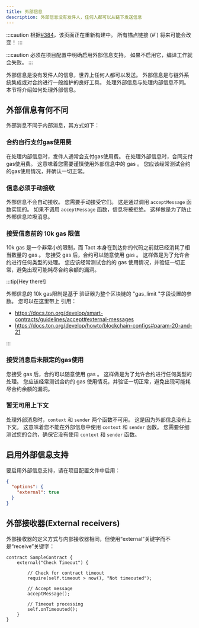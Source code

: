 ```yaml
---
title: 外部信息
description: 外部信息没有发件人，任何人都可以从链下发送信息
---
```


:::caution
  根据[#384](https://github.com/tact-lang/tact-docs/issues/384)，该页面正在重新构建中。 所有锚点链接 (#\`) 将来可能会改变！
:::

:::caution
  必须在项目配置中明确启用外部信息支持。
  如果不启用它，编译工作就会失败。
:::

外部信息是没有发件人的信息，世界上任何人都可以发送。 外部信息是与链外系统集成或对合约进行一般维护的良好工具。 处理外部信息与处理内部信息不同。 本节将介绍如何处理外部信息。

## 外部信息有何不同

外部消息不同于内部消息，其方式如下：

### 合约自行支付gas使用费

在处理内部信息时，发件人通常会支付gas使用费。 在处理外部信息时，合同支付gas使用费。 这意味着您需要谨慎使用外部信息中的 gas 。 您应该经常测试合约的gas使用情况，并确认一切正常。

### 信息必须手动接收

外部信息不会自动接收。 您需要手动接受它们。 这是通过调用 `acceptMessage` 函数实现的。 如果不调用 `acceptMessage` 函数，信息将被拒绝。 这样做是为了防止外部信息垃圾消息。

### 接受信息前的 10k  gas 限值

10k  gas 是一个非常小的限制，而 Tact 本身在到达你的代码之前就已经消耗了相当数量的 gas 。  您接受 gas 后，合约可以随意使用 gas 。 这样做是为了允许合约进行任何类型的处理。 您应该经常测试合约的 gas 使用情况，并验证一切正常，避免出现可能耗尽合约余额的漏洞。

:::tip[Hey there!]

  外部信息的 10k gas限制是基于
  验证器为整个区块链的 "gas_limit "字段设置的参数。 您可以在这里带上
  引用：

- https://docs.ton.org/develop/smart-contracts/guidelines/accept#external-messages
- https://docs.ton.org/develop/howto/blockchain-configs#param-20-and-21

:::

### 接受消息后未限定的gas使用

您接受 gas 后，合约可以随意使用 gas 。 这样做是为了允许合约进行任何类型的处理。 您应该经常测试合约的 gas 使用情况，并验证一切正常，避免出现可能耗尽合约余额的漏洞。

### 暂无可用上下文

处理外部消息时，`context` 和 `sender` 两个函数不可用。 这是因为外部信息没有上下文。 这意味着您不能在外部信息中使用 `context` 和 `sender` 函数。 您需要仔细测试您的合约，确保它没有使用 `context` 和 `sender` 函数。

## 启用外部信息支持

要启用外部信息支持，请在项目配置文件中启用：

```json
{
  "options": {
    "external": true
  }
}
```

## 外部接收器(External receivers)

外部接收器的定义方式与内部接收器相同，但使用“external”关键字而不是“receive”关键字：

```tact
contract SampleContract {
    external("Check Timeout") {

        // Check for contract timeout
        require(self.timeout > now(), "Not timeouted");

        // Accept message
        acceptMessage();

        // Timeout processing
        self.onTimeouted();
    }
}
```
